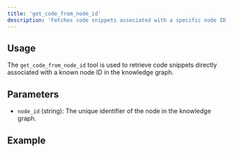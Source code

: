 ```yaml
---
title: 'get_code_from_node_id'
description: 'Fetches code snippets associated with a specific node ID.'
---
```


## Usage

The `get_code_from_node_id` tool is used to retrieve code snippets directly associated with a known node ID in the knowledge graph.

## Parameters

- `node_id` (string): The unique identifier of the node in the knowledge graph.

## Example
